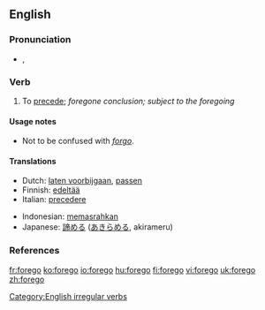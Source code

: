 ==English==

===Pronunciation===
*{{IPA|/'foɻgo/}}, {{SAMPA|/'/}}

===Verb===
{{en-verb|foregoes|foregoing|forewent|foregone}}

# To [[precede]]; ''foregone conclusion; subject to the foregoing''

====Usage notes====
*Not to be confused with ''[[forgo]]''.

====Translations====
{{top}}
*Dutch: [[laten voorbijgaan]], [[passen]]
*Finnish: [[edeltää]]
*Italian: [[precedere]]
{{mid}}
*Indonesian: [[pasrah|memasrahkan]]
*Japanese: [[諦める]] ([[あきらめる]], akirameru)
{{bottom}}

===References===
{{R:Century 1911}}
{{R:Webster 1913}}

[[Category:English irregular verbs]]

[[fr:forego]]
[[ko:forego]]
[[io:forego]]
[[hu:forego]]
[[fi:forego]]
[[vi:forego]]
[[uk:forego]]
[[zh:forego]]